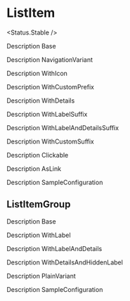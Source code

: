 
# ListItem

<Status.Stable />

Description Base

<Story id="components-listitem--base" />
<Props />

Description NavigationVariant

<Story id="components-listitem--navigation-variant" />

Description WithIcon

<Story id="components-listitem--with-icon" />


Description WithCustomPrefix

<Story id="components-listitem--with-custom-prefix" />

Description WithDetails

<Story id="components-listitem--with-details" />

Description WithLabelSuffix

<Story id="components-listitem--with-label-suffix" />

Description WithLabelAndDetailsSuffix

<Story id="components-listitem--with-label-and-details-suffix" />

Description WithCustomSuffix

<Story id="components-listitem--with-custom-suffix" />

Description Clickable

<Story id="components-listitem--clickable" />

Description AsLink

<Story id="components-listitem--as-link" />

Description SampleConfiguration

<Story id="components-listitem--with-sample-configuration" />


## ListItemGroup

Description Base

<Story id="components-listitem-listitemgroup--base" />
<Props />

Description WithLabel

<Story id="components-listitem-listitemgroup--with-label" />

Description WithLabelAndDetails

<Story id="components-listitem-listitemgroup--with-label-and-details" />

Description WithDetailsAndHiddenLabel

<Story id="components-listitem-listitemgroup--with-details-and-hidden-label" />

Description PlainVariant

<Story id="components-listitem-listitemgroup--plain-variant" />

Description SampleConfiguration

<Story id="components-listitem-listitemgroup--sample-configuration" />

